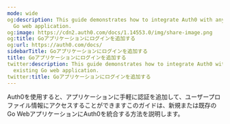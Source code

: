 ```yaml
---
mode: wide
og:description: This guide demonstrates how to integrate Auth0 with any new or existing
  Go web application.
og:image: https://cdn2.auth0.com/docs/1.14553.0/img/share-image.png
og:title: Goアプリケーションにログインを追加する
og:url: https://auth0.com/docs/
sidebarTitle: Goアプリケーションにログインを追加する
title: Goアプリケーションにログインを追加する
twitter:description: This guide demonstrates how to integrate Auth0 with any new or
  existing Go web application.
twitter:title: Goアプリケーションにログインを追加する
---
```


Auth0を使用すると、アプリケーションに手軽に認証を追加して、ユーザープロファイル情報にアクセスすることができますこのガイドは、新規または既存のGo WebアプリケーションにAuth0を統合する方法を説明します。